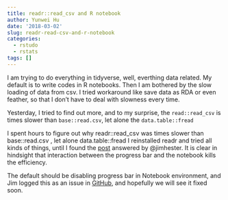 ```yaml
---
title: readr::read_csv and R notebook
author: Yunwei Hu
date: '2018-03-02'
slug: readr-read-csv-and-r-notebook
categories:
  - rstudo
  - rstats
tags: []
---
```


I am trying to do everything in tidyverse, well, everthing data related. My default is to write codes in R notebooks. Then I am bothered by the slow loading of data from csv. I tried workaround like save data as RDA or even feather, so that I don't have to deal with slowness every time. 

Yesterday, I tried to find out more, and to my surprise, the `read::read_csv` is times slower than `base::read.csv`, let alone the `data.table::fread`

I spent hours to figure out why readr::read_csv was times slower than base::read.csv , let alone data.table::fread
I reinstalled readr and tried all kinds of things, until I found the [post](https://community.rstudio.com/t/inline-notebook-display-is-slow-when-loading-data/5231) answered by  @jimhester. It is clear in hindsight that interaction between the progress bar and the notebook kills the efficiency.

The default should be disabling progress bar in Notebook environment, and Jim logged this as an issue in [GitHub](https://github.com/tidyverse/readr/issues/793), and hopefully we will see it fixed soon. 